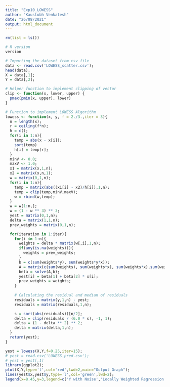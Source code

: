 ```yaml
---
title: "Exp10_LOWESS"
author: "Kaustubh Venkatesh"
date: "26/08/2021"
output: html_document
---
```

```r
rm(list = ls())

# R version
version
```
```r
# Importing the dataset from csv file
data <- read.csv('LOWESS_scatter.csv');
head(data);
X = data[,1];
Y = data[,2];
```

```r
# Helper function to implement clipping of vector
clip <- function(x, lower, upper) {
  pmax(pmin(x, upper), lower)
}

# Function to implement LOWESS Algorithm
lowess <- function(x, y, f = 2./3.,iter = 3){
  n = length(x);
  r = ceiling(f*n);
  h = c();
  for(i in 1:n){
    temp = abs(x - x[i]);
    sort(temp)
    h[i] = temp[r];
  }
  minV <- 0.0;
  maxV <- 1.0;
  x1 = matrix(x,1,n);
  x2 = matrix(x,n,1);
  w = matrix(0,1,n);
  for(i in 1:n){
    temp = matrix(abs((x1[i] - x2)/h[i]),1,n);
    temp = clip(temp,minV,maxV);
    w = rbind(w,temp);
  }
  w = w[1:n,];
  w = (1 - w ** 3) ** 3;
  yest = matrix(0,1,n);
  delta = matrix(1,1,n);
  prev_weights = matrix(0,1,n);

  for(iteration in 1:iter){
    for(i in 1:n){
      weights = delta * matrix(w[,i],1,n);
      if(any(is.na(weights))){
        weights = prev_weights;
      }
      b = c(sum(weights*y), sum(weights*y*x));
      A = matrix(c(sum(weights), sum(weights*x), sum(weights*x),sum(weights*x*x)),2,2);
      beta = solve(A,b);
      yest[i] = beta[1] + beta[2] * x[i];
      prev_weights = weights;
    }
    
    # Calculating the residual and median of residuals
    residuals = matrix(y,1,n) - yest;
    residuals = matrix(residuals,1,n);

    s = sort(abs(residuals))[n/2];
    delta = clip(residuals / (6.0 * s), -1, 1);
    delta = (1 - delta ** 2) ** 2;
    delta = matrix(delta,1,n);
  }
  return(yest);
}

```

```r
yest = lowess(X,Y,f=0.25,iter=15);
# yest = read.csv('LOWESS_pred.csv');
# yest = yest[,1]
library(ggplot2);
plot(X,Y,type='l',col='red',lwd=2,main="Output Graph");
lines(yest$x,yest$y,type='l',col='green',lwd=2);
legend(x=8.45,y=3,legend=c('Y with Noise','Locally Weighted Regression Output'),col=c("red","green"),cex=0.6,pch=15);



```

